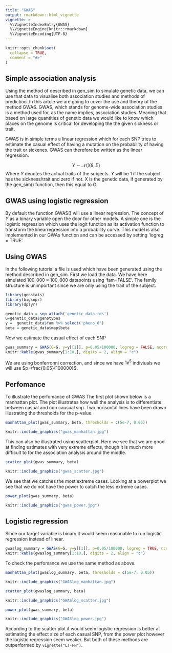 ```yaml
---
title: "GWAS"
output: rmarkdown::html_vignette
vignette: >
  %\VignetteIndexEntry{GWAS}
  %\VignetteEngine{knitr::rmarkdown}
  %\VignetteEncoding{UTF-8}
---
```



```r
knitr::opts_chunk$set(
  collapse = TRUE,
  comment = "#>"
)
```

## Simple association analysis

Using the method of described in gen_sim to simulate genetic data, we can use that data to visualise both association studies and methods of prediction. In this artcle we are going to cover the use and theory of the method GWAS. GWAS, which stands for genome-wide association studies is a method used for, as the name implies, association studies. Meaning that based on large quantities of genetic data we would like to know which places on the genome is critical for developing the the given sickness or trait.  

GWAS is in simple terms a linear regression which for each SNP tries to estimate the casual effect of having a mutation on the probability of having the trait or sickenes. GWAS can therefore be written as the linear regression:

$$
Y \sim \mathcal{N}(X\beta,\Sigma)
$$
Where $Y$ denotes the actual traits of the subjects. $Y$ will be 1 if the subject has the sickness/trait and zero if not. X is the genetic data, if generated by the gen_sim() function, then this equal to G. 


## GWAS using logistic regression

By default the function GWAS() will use a linear regression. The concept of $Y$ as a binary variable open the door for other models. A simple one is the logistic regression which uses the logit function as its activation function to transform the linearregression into a probability curve. This model is also implemented in our GWAs function and can be accessed by setting 'logreg = TRUE'.

## Using GWAS

In the following tutorial a file is used which have been generated using the method described in gen_sim. First we load the data. We have here simulated $100,000\times100,000$ datapoints using 'fam=FALSE'. The family structure is unimportant since we are only using the trait of the subject.
```r
library(genstats)
library(bigsnpr)
library(dplyr)
```

```r
genetic_data = snp_attach('genetic_data.rds')
G=genetic_data$genotypes
y =  genetic_data$fam %>% select('pheno_0') 
beta = genetic_data$map$beta
```

Now we estimate the casual effect of each SNP

```r
gwas_summary = GWAS(G=G, y=y[[1]], p=0.05/100000, logreg = FALSE, ncores=future::availableCores()%/%2)
knitr::kable(gwas_summary[1:10,], digits = 2, align = "c")
```

We are using bonferronni correction, and since we have $1e^5$ indiviuals we will use $p=\frac{0.05}{100000}$.

## Perfomance

To illustrate the perfomance of GWAS 
The first plot shown below is a manhattan plot. The plot illustrates how well the analysis is to differentiate between casual and non causual snp. Two horisontal lines have been drawn illustrating the thresholds for the p-value.

```r
manhattan_plot(gwas_summary, beta, thresholds = c(5e-7, 0.05))
```

```r
knitr::include_graphics("gwas_manhattan.jpg")
```

This can also be illustrated using scatterplot. Here we see that we are good at finding estimates with very extreme effects, though it is much more difficult to for the association analysis around the middle. 

```r
scatter_plot(gwas_summary, beta)
```
```r
knitr::include_graphics("gwas_scatter.jpg")
```


We see that we catches the most extreme cases. Looking at a powerplot we see that we do not have the power to catch the less extreme cases.

```r
power_plot(gwas_summary, beta) 
```

```r
knitr::include_graphics("gwas_power.jpg")
```


## Logistic regression
Since our target variable is binary it would seem reasonable to run logistic regression instead of linear.

```r
gwaslog_summary = GWAS(G=G, y=y[[1]], p=0.05/100000, logreg = TRUE, ncores=3)
knitr::kable(gwaslog_summary[1:10,], digits = 2, align = "c")
```


To check the perfomance we use the same method as above.
```r
manhattan_plot(gwaslog_summary, beta, thresholds = c(5e-7, 0.05))
```
```r
knitr::include_graphics("GWASlog_manhattan.jpg")
```

```r
scatter_plot(gwaslog_summary, beta)
```
```r
knitr::include_graphics("GWASlog_scatter.jpg")
```

```r
power_plot(gwas_summary, beta)
```

```r
knitr::include_graphics("GWASlog_power.jpg")
```
According to the scatter plot it would seem logistic regression is better at estimating the effect size of each casual SNP, from the power plot however the logistic regression seem weaker. But both of these methods are outperformed by `vignette("LT-FH")`.  

